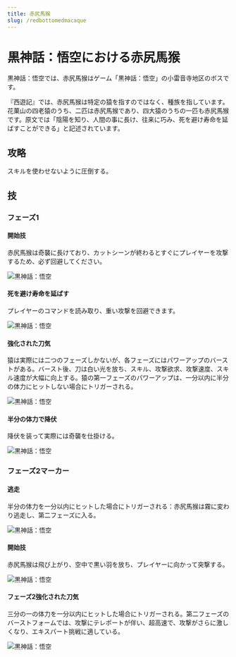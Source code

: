 ```yaml
---
title: 赤尻馬猴
slug: /redbottomedmacaque
---
```


# 黒神話：悟空における赤尻馬猴

黒神話：悟空では、赤尻馬猴はゲーム「黒神話：悟空」の小雷音寺地区のボスです。

『西遊記』では、赤尻馬猴は特定の猿を指すのではなく、種族を指しています。花菓山の四老猿のうち、二匹は赤尻馬猴であり、四大猿のうちの一匹も赤尻馬猴です。原文では「陰陽を知り、人間の事に長け、往来に巧み、死を避け寿命を延ばすことができる」と記述されています。

## 攻略

スキルを使わせないように圧倒する。

## 技

### フェーズ1

#### 開始技

赤尻馬猴は奇襲に長けており、カットシーンが終わるとすぐにプレイヤーを攻撃するため、必ず回避してください。

<img src="/img/bosses/yjdqss.gif" alt="黒神話：悟空"/>

#### 死を避け寿命を延ばす

プレイヤーのコマンドを読み取り、重い攻撃を回避できます。

<img src="/img/bosses/yjdbsys.gif" alt="黒神話：悟空"/>

#### 強化された刀気

猿は実際には二つのフェーズしかないが、各フェーズにはパワーアップのバーストがある。バースト後、刀は白い光を放ち、スキル、攻撃欲求、攻撃速度、スキル速度が大幅に向上する。猿の第一フェーズのパワーアップは、一分以内に半分の体力にヒットしない場合にトリガーされる。

<img src="/img/bosses/yjdqhdq.gif" alt="黒神話：悟空"/>

#### 半分の体力で降伏

降伏を装って実際には奇襲を仕掛ける。

<img src="/img/bosses/gdqr.gif" alt="黒神話：悟空"/>

### フェーズ2マーカー

#### 逃走

半分の体力を一分以内にヒットした場合にトリガーされる：赤尻馬猴は霧に変わり逃走し、第二フェーズに入る。

<img src="/img/bosses/ejdtp.gif" alt="黒神話：悟空"/>

#### 開始技

赤尻馬猴は飛び上がり、空中で黒い羽を放ち、プレイヤーに向かって突撃する。

<img src="/img/bosses/ejdqsf.gif" alt="黒神話：悟空"/>

#### フェーズ2強化された刀気

三分の一の体力を一分以内にヒットした場合にトリガーされる。第二フェーズのバーストフォームでは、攻撃にテレポートが伴い、超高速で、攻撃がさらに激しくなり、エキスパート挑戦に適している。

<img src="/img/bosses/ejdqhdq.gif" alt="黒神話：悟空"/>